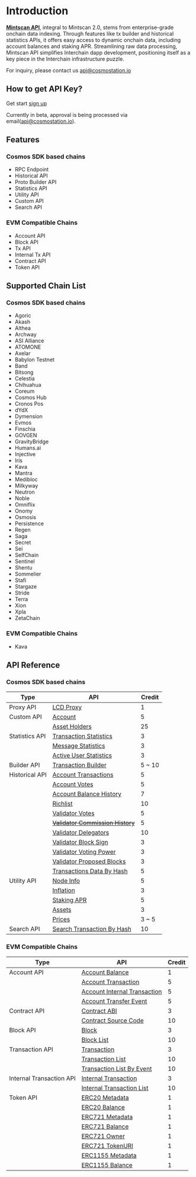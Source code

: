 # Introduction

**[Mintscan API](https://api.mintscan.io)**, integral to Mintscan 2.0, stems from enterprise-grade onchain data indexing. Through features like tx builder and historical statistics APIs, it offers easy access to dynamic onchain data, including account balances and staking APR. Streamlining raw data processing, Mintscan API simplifies Interchain dapp development, positioning itself as a key piece in the Interchain infrastructure puzzle.

For inquiry, please contact us api@cosmostation.io

## How to get API Key?

Get start [sign up](https://api.mintscan.io)

Currently in beta, approval is being processed via email(api@cosmostation.io).

## Features

### Cosmos SDK based chains

- RPC Endpoint
- Historical API
- Proto Builder API
- Statistics API
- Utility API
- Custom API
- Search API

### EVM Compatible Chains

- Account API
- Block API
- Tx API
- Internal Tx API
- Contract API
- Token API

## Supported Chain List

### Cosmos SDK based chains

- Agoric
- Akash
- Althea
- Archway
- ASI Alliance
- ATOMONE
- Axelar
- Babylon Testnet
- Band
- Bitsong
- Celestia
- Chihuahua
- Coreum
- Cosmos Hub
- Cronos Pos
- dYdX
- Dymension
- Evmos
- Finschia
- GOVGEN
- GravityBridge
- Humans.ai
- Injective
- Iris
- Kava
- Mantra
- Medibloc
- Milkyway
- Neutron
- Noble
- Omniflix
- Onomy
- Osmosis
- Persistence
- Regen
- Saga
- Secret
- Sei
- SelfChain
- Sentinel
- Shentu
- Sommelier
- Stafi
- Stargaze
- Stride
- Terra
- Xion
- Xpla
- ZetaChain

### EVM Compatible Chains

- Kava

## API Reference

### Cosmos SDK based chains

| Type           | API                                                                                            | Credit |
| -------------- | ---------------------------------------------------------------------------------------------- | ------ |
| Proxy API      | [LCD Proxy](/apis/reference/proxy/lcd)                                                         | 1      |
| Custom API     | [Account](/apis/reference/custom/account)                                                      | 5      |
|                | [Asset Holders](/apis/reference/custom/holders)                                                | 25     |
| Statistics API | [Transaction Statistics](/apis/reference/statistics/transactions)                              | 3      |
|                | [Message Statistics](/apis/reference/statistics/messages)                                      | 3      |
|                | [Active User Statistics](/apis/reference/statistics/active-users)                              | 3      |
| Builder API    | [Transaction Builder](/apis/reference/builder/tx-builder/build)                                | 5 ~ 10 |
| Historical API | [Account Transactions](/apis/reference/historical/account/account-transactions)                | 5      |
|                | [Account Votes](/apis/reference/historical/account/account-votes)                              | 5      |
|                | [Account Balance History](/apis/reference/historical/account/account-balances)                 | 7      |
|                | [Richlist](/apis/reference/historical/account/account-richlist)                                | 10     |
|                | [Validator Votes](/apis/reference/historical/validator/validator-votes)                        | 5      |
|                | [~~Validator Commission History~~](/apis/reference/historical/validator/validator-commissions) | 5      |
|                | [Validator Delegators](/apis/reference/historical/validator/validator-delegators)              | 10     |
|                | [Validator Block Sign](/apis/reference/historical/validator/validator-block-sign)              | 3      |
|                | [Validator Voting Power](/apis/reference/historical/validator/validator-power-events)          | 3      |
|                | [Validator Proposed Blocks](/apis/reference/historical/validator/validator-proposed-blocks)    | 3      |
|                | [Transactions Data By Hash](/apis/reference/historical/txs/transactions-hash)                  | 5      |
| Utility API    | [Node Info](/apis/reference/utilities/node-info)                                               | 5      |
|                | [Inflation](/apis/reference/utilities/inflation)                                               | 3      |
|                | [Staking APR](/apis/reference/utilities/staking-apr)                                           | 5      |
|                | [Assets](/apis/reference/utilities/assets)                                                     | 3      |
|                | [Prices](/apis/reference/utilities/prices)                                                     | 3 ~ 5  |
| Search API     | [Search Transaction By Hash](/apis/reference/search/transactions/transactions-hash)            | 10     |

### EVM Compatible Chains

| Type                     | API                                                                                             | Credit |
| ------------------------ | ----------------------------------------------------------------------------------------------- | ------ |
| Account API              | [Account Balance](/apis/reference-evm/account/account-balance)                                  | 1      |
|                          | [Account Transaction](/apis/reference-evm/account/account-tx)                                   | 5      |
|                          | [Account Internal Transaction](/apis/reference-evm/account/account-internal-tx)                 | 5      |
|                          | [Account Transfer Event](/apis/reference-evm/account/account-transfer-event)                    | 5      |
| Contract API             | [Contract ABI](/apis/reference-evm/contract/abi)                                                | 3      |
|                          | [Contract Source Code](/apis/reference-evm/contract/source-code)                                | 10     |
| Block API                | [Block](/apis/reference-evm/block/block)                                                        | 3      |
|                          | [Block List](/apis/reference-evm/block/block-list)                                              | 10     |
| Transaction API          | [Transaction](/apis/reference-evm/transaction/transaction)                                      | 3      |
|                          | [Transaction List](/apis/reference-evm/transaction/transaction-list)                            | 10     |
|                          | [Transaction List By Event](/apis/reference-evm/transaction/transaction-list-by-event)          | 10     |
| Internal Transaction API | [Internal Transaction](/apis/reference-evm/internal-transaction/internal-transaction)           | 3      |
|                          | [Internal Transaction List](/apis/reference-evm/internal-transaction/internal-transaction-list) | 10     |
| Token API                | [ERC20 Metadata](/apis/reference-evm/token/erc20/metadata)                                      | 1      |
|                          | [ERC20 Balance](/apis/reference-evm/token/erc20/balance)                                        | 1      |
|                          | [ERC721 Metadata](/apis/reference-evm/token/erc721/metadata)                                    | 1      |
|                          | [ERC721 Balance](/apis/reference-evm/token/erc721/balance)                                      | 1      |
|                          | [ERC721 Owner](/apis/reference-evm/token/erc721/owner)                                          | 1      |
|                          | [ERC721 TokenURI](/apis/reference-evm/token/erc721/token-uri)                                   | 1      |
|                          | [ERC1155 Metadata](/apis/reference-evm/token/erc1155/metadata)                                  | 1      |
|                          | [ERC1155 Balance](/apis/reference-evm/token/erc1155/balance)                                    | 1      |
